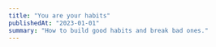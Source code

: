 ```yaml
---
title: "You are your habits"
publishedAt: "2023-01-01"
summary: "How to build good habits and break bad ones."
---
```


<Audio src='../audio/habits.mp3' />

<Image
  alt='blocks'
  width={600}
  height={400}
  src='https://images.unsplash.com/photo-1636304508054-daf9432215a6?crop=entropy&cs=tinysrgb&fit=crop&fm=jpg&h=400&ixid=MnwxfDB8MXxyYW5kb218MHx8fHx8fHx8MTY3NzE2NDkyOQ&ixlib=rb-4.0.3&q=80&utm_campaign=api-credit&utm_medium=referral&utm_source=unsplash_source&w=600'
/>

## What is a habit ?

Let's put it this way: **every task that you repeat at a certain frequency is a habit**. Going for a run every Sunday morning is a habit. Brushing your teeth twice a day is a habit. Going to bed at 10PM every night is a habit.

## How to create a good habit, or break a bad one

Any habit is a mix of **four key elements**. To create any good habit, you simply have to focus on bringing these elements into your life. On the other hand, if you want to get rid of a bad habit, focus on getting these pieces out of your life.

### Make it obvious

The first thing to do is to point out the habit.

This can be done very easily. In the evening, take a piece of paper, and write down everything you've done today. Now, get rid of the "one shots", anything that you don't repeat on a daily basis. Once you've found the recurring patterns, try to find recurring patterns in your weeks, and in your months. This can be anything, from getting a haircut to taking out the garbage.

Now, Take another piece of paper, and draw a line in the middle. On the left side, write down what you consider to be a good, healthy habit. On the other side, write down your bad habits.

Last but not least, now's the time for change. Keep up with the good habits, you don't want to lose any of them. We're going t focus on bringing more good habits to your life, and getting rid of the bad ones.

Take a last piece of paper, and write down three simple sentences to bring the evidence **Evidence** into the light.

These sentences must follow the same pattern.

```
Every [frequency], at [time], I will/won't [action]
```

E.G, for me, it would probably look a bit like this:

- Every morning, at 7AM, I will hit the gym
- Every Tuesday and Thursday, at 6PM, I will practice the guitar
- Every night, before going to sleep, I will put my phone away in the living room.

It might sound silly, but the first step to notice a habit is to simply say it out loud.

### Make it attractive

It doesn't matter how obvious your habit is, if it doesn't bring you any kind of satisfaction, you won't be able to keep it up.

The key here is to find the **reward**. What is the reason you want to keep up with this habit ? What is the reason you want to get rid of this habit ? What is the reason you want to start this habit ?

To setup these rules, you have two options. You can either **reward yourself** for keeping up with your habit, or you can **punish yourself** for not keeping up with your habit. For example, if your goal is to get in shape, you can go with an easy rule: **every time I go to the gym, I'll grab a cookie**. Or, if you want to get rid of a bad habit, you can go with a more painful rule: **every time I'll eat a cookie, I'll have to do 10 push ups**.

After a few weeks, you'll notice that you don't need to punish/reward yourself anymore. You'll be able to keep up with your habit without any kind of external motivation. The attractivity is merely a trigger to get you started.

### Make it easy/hard

Every year, around the 4/5th of January, I see new people at my gym. And they go HARD. But I know that, for most of them, they won't be back next week. Because when you go that hard, that early, without any kind of practice, you're going to feel sorry the day after. Plus, you won't see any results, because anything worthy takes time to achieve.

You don't have to go all in as soon as you start working on your habits. In fact, you should start with something almost comically easy.

Here are three key concepts to make it easier to keep up with your newly formed habits:

- Make it small. Remember what we talked about earlier when pointing out our habits ? Simply update these with these magical words: _for two minutes_. This is the first step to make it way easier: _Every day, at 8AM, I will meditate for 2 minutes_. Understand that it doesn't matter for how long you practice, as long as you practice regularly.
- Make it your only focus. When you go out to see a movie, you don't bring a book. You turn of your phone. You make sure that your attention is dedicated to the movie, and nothing else. **This can be done for almost everything in your life**. Ditch whatever is keeping you from focusing on your habit.
- Make it easy/hard to get. Are you trying to reduce the amount of sodas you drink ? Add more water bottles in your fridle. Or keep a water bootle next to you. Prepare your sport bag the day before. Uninstall Instagram from your phone. Simply create more obstacle toward bad habits, and remove obstacles toward good habits.

### Make it satisfying

When you are young, you have a plethora of ways to see your progress. In fact, everything is measured. Your grades, your friends, your IQ [everything is a number.](https://www.youtube.com/watch?v=_RCvJoti-QY). Fortunately, we can use this again, to make sure you keep up with your healthy habits.

Your habits are just a mean to an end, but the true reward is the result of your habits. So, keep track of whatever you are trying to achieve.

If you want to lose weight by hitting the gym, write down everything you do at the gym, and keep track of your weight. It'll take a couple of weeks to notice some real results, but these will help you keep up with your habit.

Here is an example of [a simple tracker I did for my workouts](https://www.notion.so/Workouts-0f1b96b4d6264c1b9c4c782353485944?pvs=4), feel free to duplicate this page and use it for your own habits.

# Making he most out of your day

Now that we know how to create good habits, let's talk about how to make the most out of your day. A couple of years ago, I stumbled upon this [incredible article by Wait But Why](https://waitbutwhy.com/2016/10/100-blocks-day.html).

This simply explains that, when you consider a 24 hours day, and take out the time you need to sleep, you are left with roughly 100 blocks of 10 minutes.

Now the funny thing is, if you consider the 5 minutes rule we talked about earlier, you'll notice that most of the boring stuff can be done in a matter of 3/4 blocks. Which leaves you with more than 95% of your day left!

## How to structure your day

According to the wonderful book [The One Thing](https://www.amazon.fr/One-Thing-Gary-Keller/dp/2379350477), by Gary Keller, we can get some insight on how to make the most out of the blocks we have left.

How do our habits fit into this ? Well, again, you can simply take a piece of paper, and draw a 10 by 10 grid on it. I'll be honest with you, this grid will only contain 100 blocks if you sleep 7 hours and 20 minutes a day. I need a solid 8 hours of sleep, so I'll be using a 10 by 10 grid, and cross out the first two blocks. Now, let's keep in mind 3 essential rules:

- You want to add your good habits in this grid, including the ones you're already following, and the ones you want to create.
- Once you've added your habits, add the things you cannot remove (lunch, picking up the kids at school, appointments, etc.)
- Last but not least, add the tasks you have to do, starting with the big ones. The painful ones. Like [eating a frog](https://todoist.com/productivity-methods/eat-the-frog). It's always easier to start off with the daunting tasks, as your brain is still at peak capacity.

If you need something visual to keep track of your day, I developed [this little app](https://bloks-sashkan.vercel.app/), and I'm currently working on V2. Feel free to use it, and let me know what you think!

